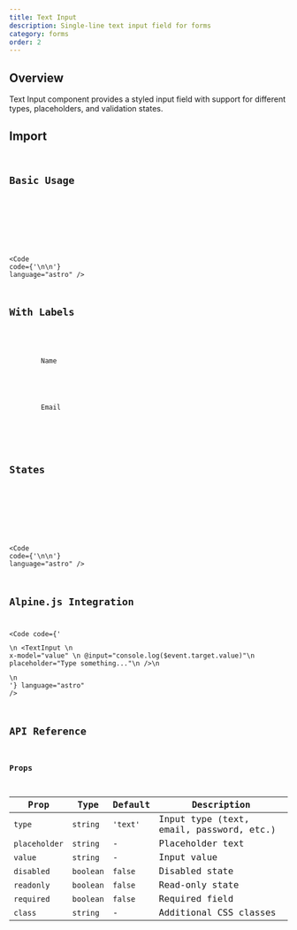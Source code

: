 ```yaml
---
title: Text Input
description: Single-line text input field for forms
category: forms
order: 2
---
```



## Overview

Text Input component provides a styled input field with support for different types, placeholders, and validation states.

## Import

<Code 
    code="import TextInput from '@/components/ui/forms/TextInput.astro';" 
    language="typescript" 
/>

## Basic Usage

<div class="space-y-4 max-w-md">
    <TextInput placeholder="Enter your name" />
    <TextInput type="email" placeholder="Email address" />
    <TextInput type="password" placeholder="Password" />
</div>

<Code 
    code={'<TextInput placeholder="Enter your name" />\n<TextInput type="email" placeholder="Email address" />\n<TextInput type="password" placeholder="Password" />'}
    language="astro" 
/>

## With Labels

<div class="space-y-4 max-w-md">
    <div>
        <label for="name" class="block text-sm font-medium mb-2">Name</label>
        <TextInput id="name" placeholder="John Doe" />
    </div>
    <div>
        <label for="email" class="block text-sm font-medium mb-2">Email</label>
        <TextInput id="email" type="email" placeholder="john@example.com" />
    </div>
</div>

## States

<div class="space-y-4 max-w-md">
    <TextInput placeholder="Normal input" />
    <TextInput placeholder="Disabled input" disabled />
    <TextInput placeholder="Read-only input" readonly value="Read-only value" />
</div>

<Code 
    code={'<TextInput placeholder="Normal input" />\n<TextInput placeholder="Disabled input" disabled />\n<TextInput placeholder="Read-only input" readonly />'}
    language="astro" 
/>

## Alpine.js Integration

<Code 
    code={'<div x-data="{ value: \'\' }">\n    <TextInput \n        x-model="value" \n        @input="console.log($event.target.value)"\n        placeholder="Type something..."\n    />\n    <p x-text="\'You typed: \' + value"></p>\n</div>'}
    language="astro" 
/>

## API Reference

### Props

| Prop | Type | Default | Description |
|------|------|---------|-------------|
| `type` | `string` | `'text'` | Input type (text, email, password, etc.) |
| `placeholder` | `string` | - | Placeholder text |
| `value` | `string` | - | Input value |
| `disabled` | `boolean` | `false` | Disabled state |
| `readonly` | `boolean` | `false` | Read-only state |
| `required` | `boolean` | `false` | Required field |
| `class` | `string` | - | Additional CSS classes |